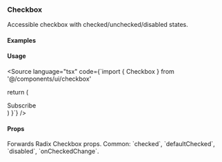 
<Meta of={CheckboxStories} />

### Checkbox

Accessible checkbox with checked/unchecked/disabled states.

#### Examples

<Canvas>
  <Story of={CheckboxStories.Unchecked} />
</Canvas>

<Canvas>
  <Story of={CheckboxStories.Checked} />
</Canvas>

<Canvas>
  <Story of={CheckboxStories.WithLabel} />
</Canvas>

#### Usage

<Source language="tsx" code={`import { Checkbox } from '@/components/ui/checkbox'

  return (
    <div className='flex items-center gap-2'>
      <Checkbox id='optin' defaultChecked />
      <Label htmlFor='optin'>Subscribe</Label>
    </div>
  )
}`} />

#### Props

<Description>
  Forwards Radix Checkbox props. Common: `checked`, `defaultChecked`,
  `disabled`, `onCheckedChange`.
</Description>

